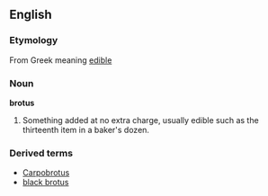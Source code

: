 ==English==

===Etymology===
From Greek meaning [[edible]]

===Noun===
'''brotus'''

# Something added at no extra charge, usually edible such as the thirteenth item in a baker's dozen.

===Derived terms===
*[[Carpobrotus]]
*[[black brotus]]